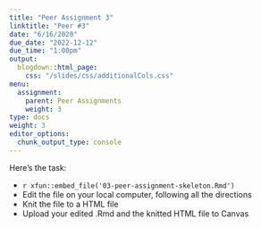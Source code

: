 ```yaml
---
title: "Peer Assignment 3"
linktitle: "Peer #3"
date: "6/16/2020"
due_date: "2022-12-12"
due_time: "1:00pm"
output:
  blogdown::html_page:
    css: "/slides/css/additionalCols.css"
menu:
  assignment:
    parent: Peer Assignments
    weight: 3
type: docs
weight: 3
editor_options: 
  chunk_output_type: console
---
```


:::list
Here's the task:

- <i class="fas fa-file"></i> `r xfun::embed_file('03-peer-assignment-skeleton.Rmd')`
- Edit the file on your local computer, following all the directions
- Knit the file to a HTML file
- Upload your edited .Rmd and the knitted HTML file to Canvas
:::
